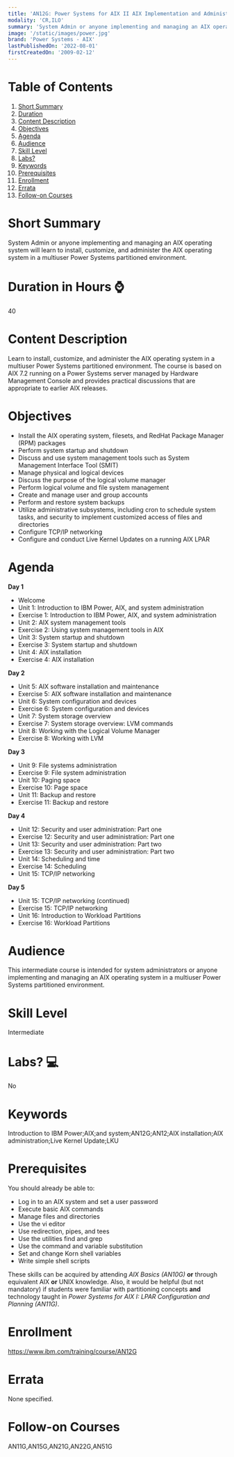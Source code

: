 ```yaml
---
title: 'AN12G: Power Systems for AIX II AIX Implementation and Administration'
modality: 'CR,ILO'
summary: 'System Admin or anyone implementing and managing an AIX operating system will learn to install, customize, and administer the AIX operating system in a multiuser Power Systems partitioned environment.'
image: '/static/images/power.jpg'
brand: 'Power Systems - AIX'
lastPublishedOn: '2022-08-01'
firstCreatedOn: '2009-02-12'
---
```

# Table of Contents
1.  [Short Summary](#short-summary)
2.  [Duration](#duration-in-hours-)
3.  [Content Description](#content-description)
4.  [Objectives](#objectives)
5.  [Agenda](#agenda)
6.  [Audience](#audience)
7.  [Skill Level](#skill-level)
8.  [Labs?](#labs-)
9.  [Keywords](#keywords)
10. [Prerequisites](#prerequisites)
11. [Enrollment](#enrollment)
12. [Errata](#errata)
13. [Follow-on Courses](#follow-on-courses)

# Short Summary
System Admin or anyone implementing and managing an AIX operating system will learn to install, customize, and administer the AIX operating system in a multiuser Power Systems partitioned environment.

# Duration in Hours ⌚
40

# Content Description
Learn to install, customize, and administer the AIX operating system in a multiuser Power Systems partitioned environment. The course is based on AIX 7.2 running on a Power Systems server managed by Hardware Management Console and provides practical discussions that are appropriate to earlier AIX releases.



# Objectives
* Install the AIX operating system, filesets, and RedHat Package Manager (RPM) packages
* Perform system startup and shutdown
* Discuss and use system management tools such as System Management Interface Tool (SMIT)
* Manage physical and logical devices
* Discuss the purpose of the logical volume manager
* Perform logical volume and file system management
* Create and manage user and group accounts
* Perform and restore system backups
* Utilize administrative subsystems, including cron to schedule system tasks, and security to implement customized access of files and directories
* Configure TCP/IP networking
* Configure and conduct Live Kernel Updates on a running AIX LPAR


# Agenda
**Day 1**

* Welcome
* Unit 1: Introduction to IBM Power, AIX, and system administration
* Exercise 1: Introduction to IBM Power, AIX, and system administration
* Unit 2: AIX system management tools
* Exercise 2: Using system management tools in AIX
* Unit 3: System startup and shutdown
* Exercise 3: System startup and shutdown
* Unit 4: AIX installation
* Exercise 4: AIX installation

**Day 2**

* Unit 5: AIX software installation and maintenance
* Exercise 5: AIX software installation and maintenance
* Unit 6: System configuration and devices
* Exercise 6: System configuration and devices
* Unit 7: System storage overview
* Exercise 7: System storage overview: LVM commands
* Unit 8: Working with the Logical Volume Manager
* Exercise 8: Working with LVM

**Day 3**

* Unit 9: File systems administration
* Exercise 9: File system administration
* Unit 10: Paging space
* Exercise 10: Page space
* Unit 11: Backup and restore
* Exercise 11: Backup and restore

**Day 4**

* Unit 12: Security and user administration: Part one
* Exercise 12: Security and user administration: Part one
* Unit 13: Security and user administration: Part two
* Exercise 13: Security and user administration: Part two
* Unit 14: Scheduling and time
* Exercise 14: Scheduling
* Unit 15: TCP/IP networking

**Day 5**

* Unit 15: TCP/IP networking (continued)
* Exercise 15: TCP/IP networking
* Unit 16: Introduction to Workload Partitions
* Exercise 16: Workload Partitions


# Audience
This intermediate course is intended for system administrators or anyone implementing and managing an AIX operating system in a multiuser Power Systems partitioned environment.



# Skill Level
Intermediate        

# Labs? 💻
No

# Keywords
Introduction to IBM Power;AIX;and system;AN12G;AN12;AIX installation;AIX administration;Live Kernel Update;LKU

# Prerequisites
You should already be able to:

* Log in to an AIX system and set a user password
* Execute basic AIX commands
* Manage files and directories
* Use the vi editor
* Use redirection, pipes, and tees
* Use the utilities find and grep
* Use the command and variable substitution
* Set and change Korn shell variables
* Write simple shell scripts

These skills can be acquired by attending *AIX Basics (AN10G)* **or** through equivalent AIX **or** UNIX knowledge. Also, it would be helpful (but not mandatory) if students were familiar with partitioning concepts **and** technology taught in *Power Systems for AIX I: LPAR Configuration and Planning (AN11G)*.



# Enrollment
https://www.ibm.com/training/course/AN12G

# Errata
None specified.

# Follow-on Courses
AN11G,AN15G,AN21G,AN22G,AN51G

